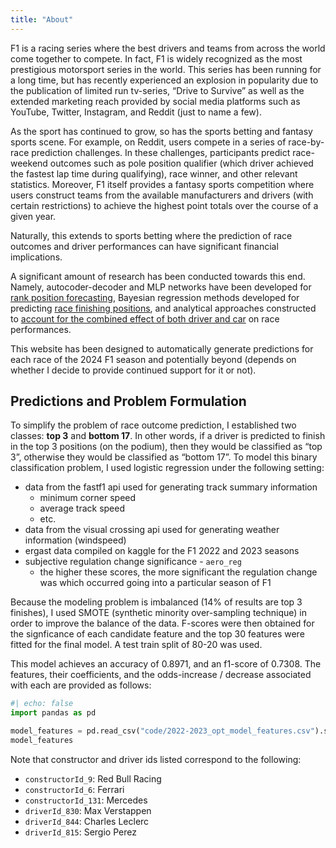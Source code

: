```yaml
---
title: "About"
---
```


F1 is a racing series where the best drivers and teams from across the world
come together to compete. In fact, F1 is widely recognized as the most prestigious
motorsport series in the world. This series has been running for a long time, 
but has recently experienced an explosion in popularity due to the publication of 
limited run tv-series, "Drive to Survive" as well as the extended marketing reach
provided by social media platforms such as YouTube, Twitter, Instagram, and 
Reddit (just to name a few).

As the sport has continued to grow, so has the 
sports betting and fantasy sports scene. For example, on Reddit, users 
compete in a series of race-by-race prediction challenges. In these challenges,
participants predict race-weekend outcomes such as pole position qualifier 
(which driver achieved the fastest lap time during qualifying), race winner,
and other relevant statistics. Moreover, F1 itself provides a fantasy sports
competition where users construct teams from the available manufacturers
and drivers (with certain restrictions) to achieve the highest point totals 
over the course of a given year. 

Naturally, this extends to sports betting where the 
prediction of race outcomes and driver performances can have significant 
financial implications.

A significant amount of research has been conducted towards this end. Namely,
autocoder-decoder and MLP networks have been developed for
[rank position forecasting](https://ieeexplore.ieee.org/abstract/document/9460538),
Bayesian regression methods developed for predicting 
[race finishing positions](https://www.degruyter.com/document/doi/10.1515/jqas-2022-0021/html),
and analytical approaches constructed to 
[account for the combined effect of both driver and car](https://www.degruyter.com/document/doi/10.1515/jqas-2013-0031/html) 
on race performances.

This website has been designed to automatically generate predictions for 
each race of the 2024 F1 season and potentially beyond (depends on whether 
I decide to provide continued support for it or not). 

## Predictions and Problem Formulation

To simplify the problem of race outcome prediction, I established two classes: 
**top 3** and **bottom 17**. In other words, if a driver is predicted to finish
in the top 3 positions (on the podium), then they would be classified as "top 3", 
otherwise they would be classified as "bottom 17". To model this binary 
classification problem, I used logistic regression under the following setting:

+ data from the fastf1 api used for generating track summary information
    + minimum corner speed
    + average track speed
    + etc.
+ data from the visual crossing api used for generating weather information (windspeed)
+ ergast data compiled on kaggle for the F1 2022 and 2023 seasons
+ subjective regulation change significance - `aero_reg` 
    + the higher these scores, the more significant the regulation change was
      which occurred going into a particular season of F1

Because the modeling problem is imbalanced (14% of results are top 3 finishes), 
I used SMOTE (synthetic minority over-sampling technique) in order to 
improve the balance of the data. F-scores were then obtained for the signficance
of each candidate feature and the top 30 features were fitted for the 
final model. A test train split of 80-20 was used. 

This model achieves an accuracy of 0.8971, and an f1-score of 0.7308. The features,
their coefficients, and the odds-increase / decrease associated with 
each are provided as follows:

```python
#| echo: false
import pandas as pd

model_features = pd.read_csv("code/2022-2023_opt_model_features.csv").sort_values(by='odds increase / decrease', ascending=True)
model_features
```

Note that constructor and driver ids listed correspond to the following:

+ `constructorId_9`: Red Bull Racing
+ `constructorId_6`: Ferrari
+ `constructorId_131`: Mercedes
+ `driverId_830`: Max Verstappen
+ `driverId_844`: Charles Leclerc
+ `driverId_815`: Sergio Perez
